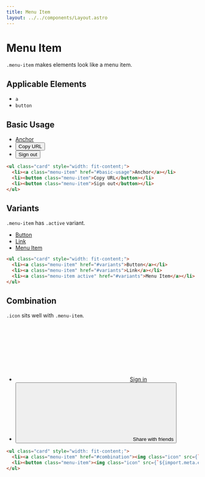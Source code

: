 ```yaml
---
title: Menu Item
layout: ../../components/Layout.astro
---
```



# Menu Item

`.menu-item` makes elements look like a menu item.

## Applicable Elements

- `a`
- `button`

## Basic Usage

<SamplePane filled>
  <ul class="card" style="width: fit-content; background: var(--sui-color-surface);">
    <li><a class="menu-item" href="#basic-usage">Anchor</a></li>
    <li><button class="menu-item">Copy URL</button></li>
    <li><button class="menu-item">Sign out</button></li>
  </ul>
</SamplePane>

```html
<ul class="card" style="width: fit-content;">
  <li><a class="menu-item" href="#basic-usage">Anchor</a></li>
  <li><button class="menu-item">Copy URL</button></li>
  <li><button class="menu-item">Sign out</button></li>
</ul>
```

## Variants

`.menu-item` has `.active` variant.

<SamplePane filled>
  <ul class="card" style="width: fit-content;">
    <li><a class="menu-item" href="#variants">Button</a></li>
    <li><a class="menu-item" href="#variants">Link</a></li>
    <li><a class="menu-item active" href="#variants">Menu Item</a></li>
  </ul>
</SamplePane>

```html
<ul class="card" style="width: fit-content;">
  <li><a class="menu-item" href="#variants">Button</a></li>
  <li><a class="menu-item" href="#variants">Link</a></li>
  <li><a class="menu-item active" href="#variants">Menu Item</a></li>
</ul>
```

## Combination

`.icon` sits well with `.menu-item`.

<SamplePane filled>
  <ul class="card" style="width: fit-content;">
    <li><a class="menu-item" href="#combination"><svg class="icon"><use href={`${import.meta.env.BASE_URL}signin.svg#root`} /></svg>Sign in</a></li>
    <li><button class="menu-item"><svg class="icon"><use href={`${import.meta.env.BASE_URL}share.svg#root`} /></svg>Share with friends</button></li>
  </ul>
</SamplePane>

```html
<ul class="card" style="width: fit-content;">
  <li><a class="menu-item" href="#combination"><img class="icon" src={`${import.meta.env.BASE_URL}sign_in.svg#root`} />Sign in</a></li>
  <li><button class="menu-item"><img class="icon" src={`${import.meta.env.BASE_URL}share.svg#root`} />Share with friends</button></li>
</ul>
```
